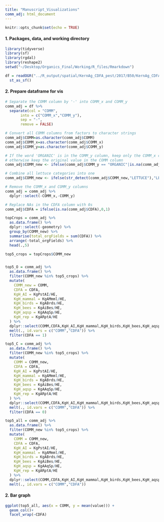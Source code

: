 ```yaml
---
title: "Manuscript_Visualizations"
comm_adj: html_document
---
```


```r
knitr::opts_chunk$set(echo = TRUE)
```

#### 1. Packages, data, and working directory
```r

library(tidyverse)
library(sf)
library(rgdal)
library(reshape2)
setwd("~/Desktop/Organics_Final/Working/R_files/Rmarkdown")

df = readOGR("../R_output/spatial/KernAg_CDFA_pest/2017/B50/KernAg_CDFA_Pest2017_B50.shp") %>%
  st_as_sf()
```

#### 2. Prepare dataframe for vis
```r
    
# Separate the COMM column by '-' into COMM_x and COMM_y
comm_adj = df %>% 
  separate(col = "COMM", 
       into = c("COMM_x","COMM_y"), 
       sep = "-",
       remove = FALSE)

# Convert all COMM columns from factors to character strings
comm_adj$COMM=as.character(comm_adj$COMM)
comm_adj$COMM_x=as.character(comm_adj$COMM_x)
comm_adj$COMM_y=as.character(comm_adj$COMM_y)

# If the word 'ORGANIC' is in the COMM_y column, keep only the COMM_x column, 
# otherwise keep the original value in the COMM column
comm_adj$COMM_new <- ifelse(comm_adj$COMM_y == "ORGANIC"|is.na(comm_adj$COMM_y), comm_adj$COMM_x,comm_adj$COMM)

# Combine all lettuce categories into one
comm_adj$COMM_new <- ifelse(str_detect(comm_adj$COMM_new,"LETTUCE"),"LETTUCE",comm_adj$COMM_new)

# Remove the COMM_x and COMM_y columns
comm_adj = comm_adj %>% 
  dplyr::select(-COMM_x,-COMM_y)

# Replace NAs in the CDFA column with 0s
comm_adj$CDFA = ifelse(is.na(comm_adj$CDFA),0,1)

topCrops = comm_adj %>% 
  as.data.frame() %>% 
  dplyr::select(-geometry) %>%
  group_by(COMM_new) %>%
  summarise(total_orgFields = sum(CDFA)) %>% 
  arrange(-total_orgFields) %>%
  head(.,5)

top5_crops = topCrops$COMM_new


top5_O = comm_adj %>% 
  as.data.frame() %>% 
  filter(COMM_new %in% top5_crops) %>% 
  mutate(
    COMM_new = COMM,
    CDFA = CDFA,
    KgH_AI = KgPstAI/HE,
    KgH_mammal = KgAMmml/HE,
    KgH_birds = KgABrds/HE,
    KgH_bees = KgAiBes/HE,
    KgH_aqsp = KgAAqSp/HE,
    KgH_rep = KgARptA/HE
  ) %>% 
  dplyr::select(COMM,CDFA,KgH_AI,KgH_mammal,KgH_birds,KgH_bees,KgH_aqsp,KgH_rep,-geometry) %>% 
  melt(., id.vars = c("COMM","CDFA")) %>% 
  filter(CDFA == 1)

top5_C = comm_adj %>% 
  as.data.frame() %>% 
  filter(COMM_new %in% top5_crops) %>% 
  mutate(
    COMM = COMM_new,
    CDFA = CDFA,
    KgH_AI = KgPstAI/HE,
    KgH_mammal = KgAMmml/HE,
    KgH_birds = KgABrds/HE,
    KgH_bees = KgAiBes/HE,
    KgH_aqsp = KgAAqSp/HE,
    KgH_rep = KgARptA/HE
  ) %>% 
  dplyr::select(COMM,CDFA,KgH_AI,KgH_mammal,KgH_birds,KgH_bees,KgH_aqsp,KgH_rep,-geometry) %>% 
  melt(., id.vars = c("COMM","CDFA")) %>% 
  filter(CDFA == 0)

top5_all = comm_adj %>% 
  as.data.frame() %>% 
  filter(COMM_new %in% top5_crops) %>% 
  mutate(
    COMM = COMM_new,
    CDFA = CDFA,
    KgH_AI = KgPstAI/HE,
    KgH_mammal = KgAMmml/HE,
    KgH_birds = KgABrds/HE,
    KgH_bees = KgAiBes/HE,
    KgH_aqsp = KgAAqSp/HE,
    KgH_rep = KgARptA/HE
  ) %>% 
  dplyr::select(COMM,CDFA,KgH_AI,KgH_mammal,KgH_birds,KgH_bees,KgH_aqsp,KgH_rep,-geometry) %>% 
  melt(., id.vars = c("COMM","CDFA")) 
```


#### 2. Bar graph
```r

ggplot(top5_all, aes(x = COMM, y = mean(value))) +
  geom_col()+
  facet_wrap(~CDFA)

```

